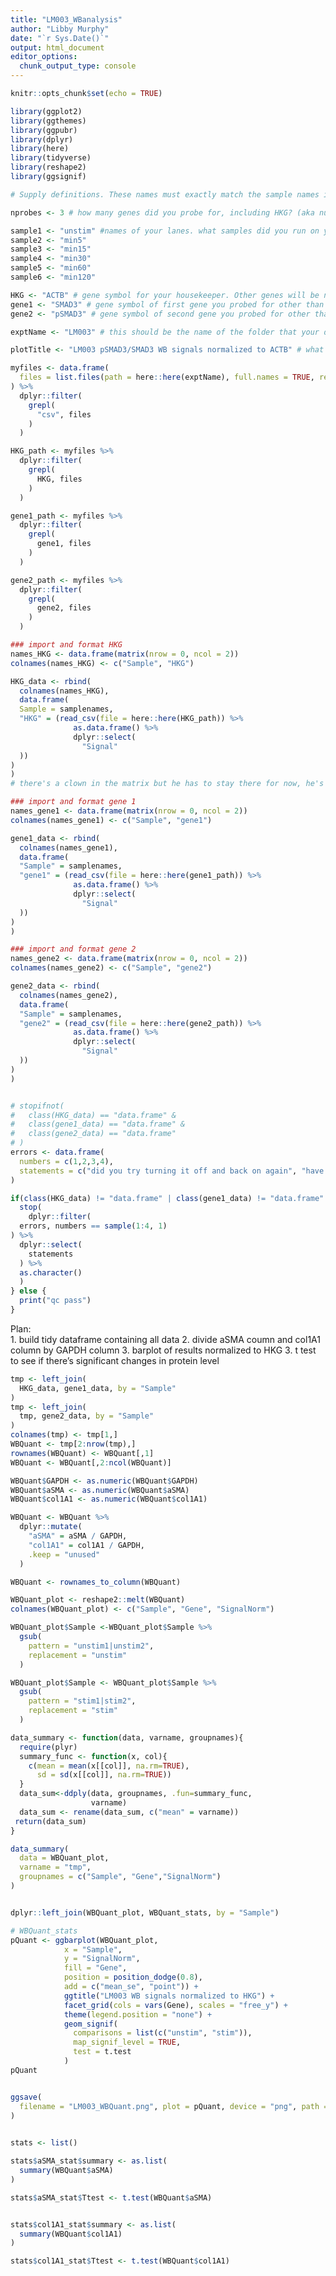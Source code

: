 ```yaml
---
title: "LM003_WBanalysis"
author: "Libby Murphy"
date: "`r Sys.Date()`"
output: html_document
editor_options: 
  chunk_output_type: console
---
```


```r
knitr::opts_chunk$set(echo = TRUE)

library(ggplot2)
library(ggthemes)
library(ggpubr)
library(dplyr)
library(here)
library(tidyverse)
library(reshape2)
library(ggsignif)
```

```r
# Supply definitions. These names must exactly match the sample names in your band quant csvs, including capitalization.

nprobes <- 3 # how many genes did you probe for, including HKG? (aka number of images you took)

sample1 <- "unstim" #names of your lanes. what samples did you run on your gel? each replicate is its own sample. 
sample2 <- "min5"
sample3 <- "min15"
sample4 <- "min30"
sample5 <- "min60"
sample6 <- "min120"

HKG <- "ACTB" # gene symbol for your housekeeper. Other genes will be normalized to this
gene1 <- "SMAD3" # gene symbol of first gene you probed for other than HKG
gene2 <- "pSMAD3" # gene symbol of second gene you probed for other than HKG

exptName <- "LM003" # this should be the name of the folder that your data lives in. This is the folder that contains the sub-folder WBQuants.

plotTitle <- "LM003 pSMAD3/SMAD3 WB signals normalized to ACTB" # what do you want your plot to be titled?
```

```r
myfiles <- data.frame(
  files = list.files(path = here::here(exptName), full.names = TRUE, recursive = TRUE, all.files = FALSE)
) %>%
  dplyr::filter(
    grepl(
      "csv", files
    )
  )

HKG_path <- myfiles %>%
  dplyr::filter(
    grepl(
      HKG, files
    )
  )

gene1_path <- myfiles %>%
  dplyr::filter(
    grepl(
      gene1, files
    )
  )

gene2_path <- myfiles %>%
  dplyr::filter(
    grepl(
      gene2, files
    )
  )

### import and format HKG
names_HKG <- data.frame(matrix(nrow = 0, ncol = 2))
colnames(names_HKG) <- c("Sample", "HKG")

HKG_data <- rbind(
  colnames(names_HKG),
  data.frame(
  Sample = samplenames,
  "HKG" = (read_csv(file = here::here(HKG_path)) %>%
              as.data.frame() %>%
              dplyr::select(
                "Signal"
  ))
)
) 
# there's a clown in the matrix but he has to stay there for now, he's doing important work (this circumvents left_join's annoying default column naming. will make row1 into colnames in next chunk after left_join)

### import and format gene 1
names_gene1 <- data.frame(matrix(nrow = 0, ncol = 2))
colnames(names_gene1) <- c("Sample", "gene1")

gene1_data <- rbind(
  colnames(names_gene1),
  data.frame(
  "Sample" = samplenames,
  "gene1" = (read_csv(file = here::here(gene1_path)) %>%
              as.data.frame() %>%
              dplyr::select(
                "Signal"
  ))
)
)

### import and format gene 2
names_gene2 <- data.frame(matrix(nrow = 0, ncol = 2))
colnames(names_gene2) <- c("Sample", "gene2")

gene2_data <- rbind(
  colnames(names_gene2),
  data.frame(
  "Sample" = samplenames,
  "gene2" = (read_csv(file = here::here(gene2_path)) %>%
              as.data.frame() %>%
              dplyr::select(
                "Signal"
  ))
)
)


# stopifnot(
#   class(HKG_data) == "data.frame" &
#   class(gene1_data) == "data.frame" &
#   class(gene2_data) == "data.frame"
# )
errors <- data.frame(
  numbers = c(1,2,3,4),
  statements = c("did you try turning it off and back on again", "have you tried restarting your computer", "have you updated rstudio recently", "that's rough buddy")
)

if(class(HKG_data) != "data.frame" | class(gene1_data) != "data.frame" | class(gene2_data) != "data.frame") {
  stop(
    dplyr::filter(
  errors, numbers == sample(1:4, 1)
) %>%
  dplyr::select(
    statements
  ) %>%
  as.character()
  )
} else {
  print("qc pass")
}

```

Plan:  
1. build tidy dataframe containing all data
2. divide aSMA coumn and col1A1 column by GAPDH column
3. barplot of results normalized to HKG
3. t test to see if there's significant changes in protein level

```r
tmp <- left_join(
  HKG_data, gene1_data, by = "Sample"
)
tmp <- left_join(
  tmp, gene2_data, by = "Sample"
)
colnames(tmp) <- tmp[1,]
WBQuant <- tmp[2:nrow(tmp),]
rownames(WBQuant) <- WBQuant[,1]
WBQuant <- WBQuant[,2:ncol(WBQuant)]

```

```r
WBQuant$GAPDH <- as.numeric(WBQuant$GAPDH)
WBQuant$aSMA <- as.numeric(WBQuant$aSMA)
WBQuant$col1A1 <- as.numeric(WBQuant$col1A1)

WBQuant <- WBQuant %>%
  dplyr::mutate(
    "aSMA" = aSMA / GAPDH,
    "col1A1" = col1A1 / GAPDH,
    .keep = "unused"
  )

WBQuant <- rownames_to_column(WBQuant)

WBQuant_plot <- reshape2::melt(WBQuant)
colnames(WBQuant_plot) <- c("Sample", "Gene", "SignalNorm")
```

```r
WBQuant_plot$Sample <-WBQuant_plot$Sample %>% 
  gsub(
    pattern = "unstim1|unstim2",
    replacement = "unstim"
  )

WBQuant_plot$Sample <- WBQuant_plot$Sample %>%
  gsub(
    pattern = "stim1|stim2",
    replacement = "stim"
  )

data_summary <- function(data, varname, groupnames){
  require(plyr)
  summary_func <- function(x, col){
    c(mean = mean(x[[col]], na.rm=TRUE),
      sd = sd(x[[col]], na.rm=TRUE))
  }
  data_sum<-ddply(data, groupnames, .fun=summary_func,
                  varname)
  data_sum <- rename(data_sum, c("mean" = varname))
 return(data_sum)
}

data_summary(
  data = WBQuant_plot,
  varname = "tmp",
  groupnames = c("Sample", "Gene","SignalNorm")
)


dplyr::left_join(WBQuant_plot, WBQuant_stats, by = "Sample")
```

```r
# WBQuant_stats
pQuant <- ggbarplot(WBQuant_plot, 
            x = "Sample", 
            y = "SignalNorm",
            fill = "Gene",
            position = position_dodge(0.8),
            add = c("mean_se", "point")) +
            ggtitle("LM003 WB signals normalized to HKG") +
            facet_grid(cols = vars(Gene), scales = "free_y") +
            theme(legend.position = "none") +
            geom_signif(
              comparisons = list(c("unstim", "stim")),
              map_signif_level = TRUE,
              test = t.test
            )
pQuant


ggsave(
  filename = "LM003_WBQuant.png", plot = pQuant, device = "png", path = here::here("LM003")
)
          
```

```r
stats <- list()

stats$aSMA_stat$summary <- as.list(
  summary(WBQuant$aSMA)
)

stats$aSMA_stat$Ttest <- t.test(WBQuant$aSMA)


stats$col1A1_stat$summary <- as.list(
  summary(WBQuant$col1A1)
)

stats$col1A1_stat$Ttest <- t.test(WBQuant$col1A1)

```